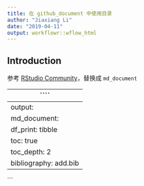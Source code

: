 ```yaml
---
title: 在 github_document 中使用目录
author: "Jiaxiang Li"
date: "2019-04-11"
output: workflowr::wflow_html
---
```


## Introduction


参考 [RStudio Community](https://community.rstudio.com/t/yaml-option-toc-doesnt-work-for-rmarkdown-github-document/18757)，替换成 `md_document`

````
---
output: 
    md_document:
        df_print: tibble
        toc: true
        toc_depth: 2
bibliography: add.bib
---
```